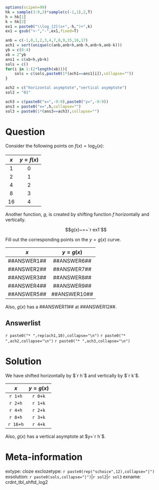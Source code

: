 ```r
options(scipen=99)
hk = sample(3:9,2)*sample(c(-1,1),2,T)
h = hk[1]
k = hk[2]
ex1 = paste0("\\log_{2}(x+",-h,")+",k)
ex1 = gsub("+-","-",ex1,fixed=T)

anb = c(-1,0,1,2,3,4,7,8,9,15,16,17)
ach1 = sort(unique(c(anb,anb+h,anb-h,anb+k,anb-k)))
yb = c(0:4)
xb = 2^yb
ans1 = c(xb+h,yb+k)
sols = c()
for(i in 1:(2*length(xb))){
    sols = c(sols,paste0(1*(ach1==ans1[i]),collapse=""))
}

ach2 = c("horizontal asymptote","vertical asymptote")
sol2 = "01"

ach3 = c(paste0("x=",-9:9),paste0("y=",-9:9))
ans3 = paste0("x=",h,collapse="")
sol3 = paste0(1*(ans3==ach3),collapse="")

```


Question
========

Consider the following points on $f(x)=\log_2(x)$:

| $x$ | $y=f(x)$ |
|:---:|:---:|
| 1 | 0 |
| 2 | 1 |
| 4 | 2 |
| 8 | 3 |
| 16 | 4 |

Another function, $g$, is created by shifting function $f$ horizontally and vertically.

$$g(x)~=~`r ex1`$$

Fill out the corresponding points on the $y=g(x)$ curve.

| $x$ | $y=g(x)$ |
|:---:|:---:|
| ##ANSWER1## | ##ANSWER6## |
| ##ANSWER2## | ##ANSWER7## |
| ##ANSWER3## | ##ANSWER8## |
| ##ANSWER4## | ##ANSWER9## |
| ##ANSWER5## | ##ANSWER10## |

Also, $g(x)$ has a ##ANSWER11## at ##ANSWER12##.

Answerlist
--------

`r paste0("* ",rep(ach1,10),collapse="\n")`
`r paste0("* ",ach2,collapse="\n")`
`r paste0("* ",ach3,collapse="\n")`



Solution
========

We have shifted horizontally by $`r h`$ and vertically by $`r k`$.


| $x$ | $y=g(x)$ |
|:---:|:---:|
| `r 1+h` | `r 0+k` |
| `r 2+h` | `r 1+k` |
| `r 4+h` | `r 2+k` |
| `r 8+h` | `r 3+k` |
| `r 16+h` | `r 4+k` |

Also, $g(x)$ has a vertical asymptote at $y=`r h`$.



Meta-information
============
extype: cloze
exclozetype: `r paste0(rep("schoice",12),collapse="|")`
exsolution: `r paste0(sols,collapse="|")`|`r sol2`|`r sol3`
exname: crdnt_tbl_shftd_log2